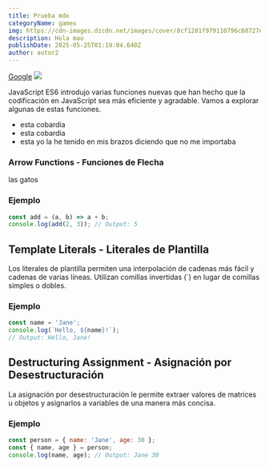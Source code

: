 ```yaml
---
title: Prueba mdx
categoryName: games
img: https://cdn-images.dzcdn.net/images/cover/8cf1281f979110796c60727e5ece8fc9/0x1900-000000-80-0-0.jpg
description: Hola mao
publishDate: 2025-05-25T01:19:04.640Z
author: autor2
---
```





<article class="prose lg:prose-xl w-screen">

  <a class="underline-offset-4" href="https://google.com">Google</a>
<Spoiler title="Contenido del spoiler">
<img src="https://i.blogs.es/a19bfc/testing/1366_2000.jpg" />
</Spoiler>


JavaScript ES6 introdujo varias funciones nuevas que han hecho que la codificación en JavaScript sea más eficiente y agradable. Vamos a explorar algunas de estas funciones.

- esta cobardia
- esta cobardia
- esta yo la he tenido en mis brazos diciendo que no me importaba

### Arrow Functions - Funciones de Flecha

las gatos
### Ejemplo

```javascript
const add = (a, b) => a + b;
console.log(add(2, 3)); // Output: 5
```

## Template Literals - Literales de Plantilla

Los literales de plantilla permiten una interpolación de cadenas más fácil y cadenas de varias líneas. Utilizan comillas invertidas (\`) en lugar de comillas simples o dobles.

### Ejemplo

<PackageTabs client:only
npm="npm install my-package"
pnpm="pnpm install my-package"
bun="bun install my-package"
/>



```javascript
const name = 'Jane';
console.log(`Hello, ${name}!`);
// Output: Hello, Jane!
```

## Destructuring Assignment - Asignación por Desestructuración

La asignación por desestructuración le permite extraer valores de matrices u objetos y asignarlos a variables de una manera más concisa.

### Ejemplo

```javascript
const person = { name: 'Jane', age: 30 };
const { name, age } = person;
console.log(name, age); // Output: Jane 30
```

</article>
